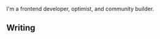 
<NameTransition />

I'm a frontend developer, optimist, and community builder.

## Writing

<Article
  title="On Developer Experience"
  description="A comprehensive guide to using hooks in React."
  link="/articles/footprints"
/>

<Article
  title="CSS Grid vs Flexbox"
  description="Exploring developer experience in modern software development."
  link="/articles/footprints"
/>

<Article
  title="State Management in Vue.js"
  description="Understanding when to use CSS Grid and when to use Flexbox."
  link="/articles/footprints"
/>

<Article
  title="Understanding React Hooks"
  description="Exploring Vuex for state management in Vue applications."
  link="/articles/footprints"
/>
